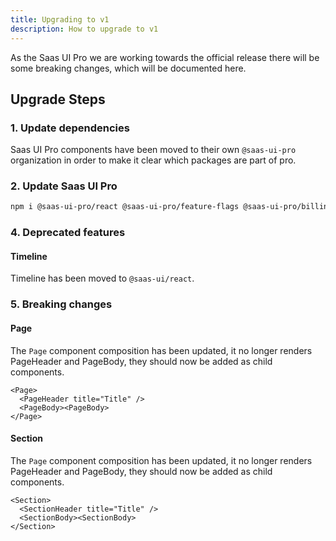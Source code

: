 ```yaml
---
title: Upgrading to v1
description: How to upgrade to v1
---
```


As the Saas UI Pro we are working towards the official release there will be some breaking changes, which will be documented here.

## Upgrade Steps

### 1. Update dependencies

Saas UI Pro components have been moved to their own `@saas-ui-pro` organization in order to make it clear which packages are part of pro.

### 2. Update Saas UI Pro

```bash
npm i @saas-ui-pro/react @saas-ui-pro/feature-flags @saas-ui-pro/billing
```

### 4. Deprecated features

#### Timeline

Timeline has been moved to `@saas-ui/react`.

### 5. Breaking changes

#### Page

The `Page` component composition has been updated, it no longer renders PageHeader and PageBody, they should now be added as child components.

```tsx
<Page>
  <PageHeader title="Title" />
  <PageBody><PageBody>
</Page>
```

#### Section

The `Page` component composition has been updated, it no longer renders PageHeader and PageBody, they should now be added as child components.

```tsx
<Section>
  <SectionHeader title="Title" />
  <SectionBody><SectionBody>
</Section>
```
